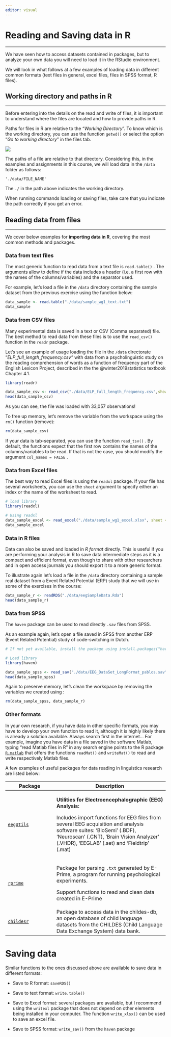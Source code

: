 ```yaml
---
editor: visual
---
```


# Reading and Saving data in R {.unnumbered}

------------------------------------------------------------------------

We have seen how to access datasets contained in packages, but to analyze your own data you will need to load it in the RStudio environment.

We will look in what follows at a few examples of loading data in different common formats (text files in general, excel files, files in SPSS format, R files).

## Working directory and paths in R

------------------------------------------------------------------------

Before entering into the details on the read and write of files, it is important to understand where the files are located and how to provide paths in R.

Paths for files in R are relative to the "*Working Directory*". To know which is the working directory, you can use the function `getwd()` or select the option "*Go to working directory*" in the files tab.

![](images/clipboard-2964102789.png)

The paths of a file are relative to that directory. Considering this, in the examples and assignments in this course, we will load data in the `/data` folder as follows:

`'./data/FILE_NAME'`

The `./` in the path above indicates the working directory.

When running commands loading or saving files, take care that you indicate the path correctly if you get an error.

## Reading data from files {#sec-r-read}

------------------------------------------------------------------------

We cover below examples for **importing data in R**, covering the most common methods and packages.

### Data from text files

The most generic function to read data from a text file is `read.table()` . The arguments allow to define if the data includes a header (i.e. a first row with the names of the columns/variables) and the separator used.

For example, let's load a file in the `/data` directory containing the sample dataset from the previous exercise using the function below:

```r
data_sample <- read.table("./data/sample_wg1_text.txt")
data_sample
```

### Data from CSV files

Many experimental data is saved in a text or CSV (Comma separated) file. The best method to read data from these files is to use the `read_csv()` function in the `readr` package.

Let's see an example of usage loading the file in the `/data` directorate "*ELP_full_length_frequency.csv"* with data from a psycholinguistic study on the reading comprehension of words as a function of frequency part of the English Lexicon Project, described in the the @winter2019statistics textbook Chapter 4.1.

```r
library(readr)

data_sample_csv <- read_csv("./data/ELP_full_length_frequency.csv",show_col_types = FALSE)
head(data_sample_csv)
```

As you can see, the file was loaded with 33,057 observations!

To free up memory, let's remove the variable from the workspace using the `rm()` function (remove):

```r
rm(data_sample_csv)
```

If your data is tab-separated, you can use the function `read_tsv()` . By default, the functions expect that the first row contains the names of the columns/variables to be read. If that is not the case, you should modify the argument `col_names = FALSE` .

### Data from Excel files

The best way to read Excel files is using the `readxl` package. If your file has several worksheets, you can use the `sheet` argument to specify either an index or the name of the worksheet to read.

```r
# load library
library(readxl)

# Using readxl
data_sample_excel <- read_excel("./data/sample_wg1_excel.xlsx", sheet = 1)
data_sample_excel
```

### Data in R files

Data can also be saved and loaded in *R format* directly. This is useful if you are performing your analysis in R to save data intermediate steps as it is a compact and efficient format, even though to share with other researchers and in open access journals you should export it to a more generic format.

To illustrate again let's load a file in the `/data` directory containing a sample real dataset from a Event Related Potential (ERP) study that we will use in some of the exercises in the course:

```r
data_sample_r <- readRDS("./data/eegSampleData.Rda")
head(data_sample_r)
```

### Data from SPSS

The `haven` package can be used to read directly `.sav` files from SPSS.

As an example again, let's open a file saved in SPSS from another ERP (Event Related Potential) study of code-switching in Dutch.

```r
# If not yet available, install the package using install.packages("haven")

# Load library
library(haven)

data_sample_spss <- read_sav("./data/EEG_DataSet_LongFormat_pablos.sav")
head(data_sample_spss)
```

Again to preserve memory, let's clean the workspace by removing the variables we created using :

```r
rm(data_sample_spss, data_sample_r)
```

### Other formats

In your own research, if you have data in other specific formats, you may have to develop your own function to read it, although it is highly likely there is already a solution available. Always search first in the internet... For example, imagine you have data in a file saved in the software Matlab, typing "read Matlab files in R" in any search engine points to the R package [`R.matlab`](https://cran.r-project.org/web/packages/R.matlab/refman/R.matlab.html "R.matlab package") that offers the functions `readMat()` and `writeMat()` to read and write respectively Matlab files.

A few examples of useful packages for data reading in linguistics research are listed below:

+--------------------------------------------------------------------------------------------+------------------------------------------------------------------------------------------------------------------------------------------------------------------------------------------------------------------+
| Package                                                                                    | Description                                                                                                                                                                                                      |
+============================================================================================+==================================================================================================================================================================================================================+
| [`eegUtils`](https://neuroconductor.org/package/eegUtils)                                  | **Utilities for** **Electroencephalographic (EEG) Analysis:**                                                                                                                                                    |
|                                                                                            |                                                                                                                                                                                                                  |
|                                                                                            | Includes import functions for EEG files from several EEG acquisition and analysis software suites: 'BioSemi' (.BDF), 'Neuroscan' (.CNT), 'Brain Vision Analyzer' (.VHDR), 'EEGLAB' (.set) and 'Fieldtrip' (.mat) |
+--------------------------------------------------------------------------------------------+------------------------------------------------------------------------------------------------------------------------------------------------------------------------------------------------------------------+
| [`rprime`](https://cran.r-project.org/web/packages/rprime/vignettes/quick-start-demo.html) | Package for parsing `.txt` generated by E-Prime, a program for running psychological experiments.                                                                                                                |
|                                                                                            |                                                                                                                                                                                                                  |
|                                                                                            | Support functions to read and clean data created in E-Prime                                                                                                                                                      |
+--------------------------------------------------------------------------------------------+------------------------------------------------------------------------------------------------------------------------------------------------------------------------------------------------------------------+
| [`childesr`](https://langcog.github.io/childesr/index.html)                                | Package to access data in the childes-db, an open database of child language datasets from the CHILDES (Child Language Data Exchange System) data bank.                                                          |
+--------------------------------------------------------------------------------------------+------------------------------------------------------------------------------------------------------------------------------------------------------------------------------------------------------------------+

# Saving data

Similar functions to the ones discussed above are available to save data in different formats:

-   Save to R format: `saveRDS()`

-   Save to text format: `write.table()`

-   Save to Excel format: several packages are available, but I recommend using the `writexl` package that does not depend on other elements being installed in your computer. The function `write_xlsx()` can be used to save an excel file.

-   Save to SPSS format: `write_sav()` from the `haven` package

# 
